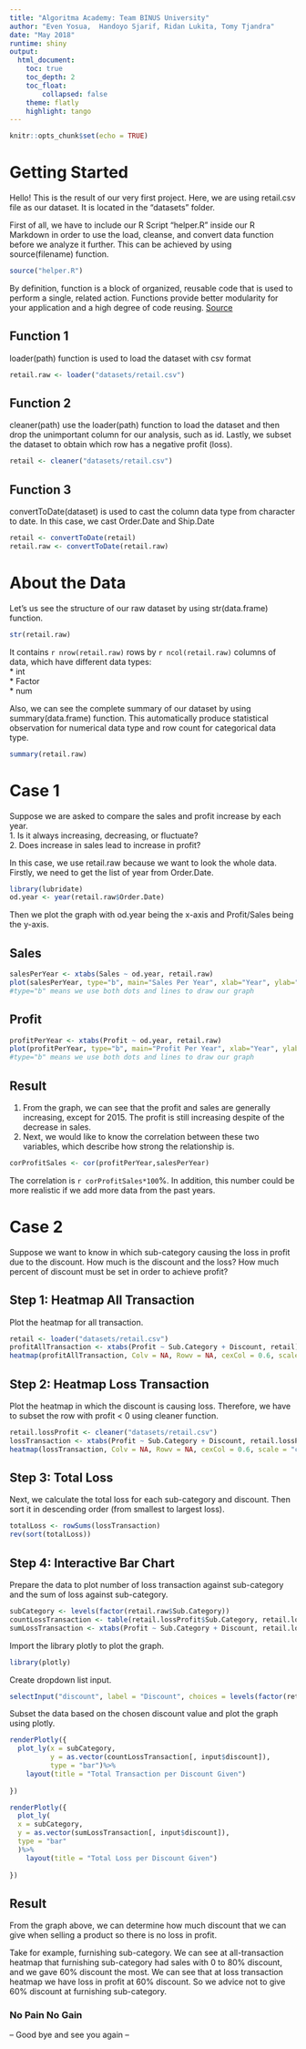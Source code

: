 ---
title: "Algoritma Academy: Team BINUS University"
author: "Even Yosua,  Handoyo Sjarif, Ridan Lukita, Tomy Tjandra"
date: "May 2018"
runtime: shiny
output: 
  html_document:
    toc: true
    toc_depth: 2
    toc_float: 
        collapsed: false
    theme: flatly
    highlight: tango
---

```{r setup, include=FALSE}
knitr::opts_chunk$set(echo = TRUE)
```

# Getting Started {.tabset}
Hello! This is the result of our very first project. Here, we are using retail.csv file as our dataset. It is located in the "datasets" folder.

First of all, we have to include our R Script "helper.R" inside our R Markdown in order to use the load, cleanse, and convert data function before we analyze it further. This can be achieved by using source(filename) function.
```{r}
source("helper.R")
```

By definition, function is a block of organized, reusable code that is used to perform a single, related action. Functions provide better modularity for your application and a high degree of code reusing. [Source](https://www.tutorialspoint.com/computer_programming/computer_programming_functions.htm)

## Function 1
loader(path) function is used to load the dataset with csv format
```{r}
retail.raw <- loader("datasets/retail.csv")
```

## Function 2
cleaner(path) use the loader(path) function to load the dataset and then drop the unimportant column for our analysis, such as id. Lastly, we subset the dataset to obtain which row has a negative profit (loss).

```{r}
retail <- cleaner("datasets/retail.csv")
```

## Function 3
convertToDate(dataset) is used to cast the column data type from character to date. In this case, we cast Order.Date and Ship.Date

```{r}
retail <- convertToDate(retail)
retail.raw <- convertToDate(retail.raw)
```


# About the Data
Let's us see the structure of our raw dataset by using str(data.frame) function.
```{r}
str(retail.raw)
```
It contains `r nrow(retail.raw)` rows by `r ncol(retail.raw)` columns of data, which have different data types:  
* int  
* Factor  
* num

Also, we can see the complete summary of our dataset by using summary(data.frame) function. This automatically produce statistical observation for numerical data type and row count for categorical data type.
```{r}
summary(retail.raw)
```

# Case 1 {.tabset}
Suppose we are asked to compare the sales and profit increase by each year.  
1. Is it always increasing, decreasing, or fluctuate?  
2. Does increase in sales lead to increase in profit? 

In this case, we use retail.raw because we want to look the whole data. Firstly, we need to get the list of year from Order.Date.
```{r warning=FALSE, message=FALSE}
library(lubridate)
od.year <- year(retail.raw$Order.Date)
```

Then we plot the graph with od.year being the x-axis and Profit/Sales being the y-axis. 

## Sales
```{r}
salesPerYear <- xtabs(Sales ~ od.year, retail.raw)
plot(salesPerYear, type="b", main="Sales Per Year", xlab="Year", ylab="Sales")
#type="b" means we use both dots and lines to draw our graph
```

## Profit
```{r}
profitPerYear <- xtabs(Profit ~ od.year, retail.raw)
plot(profitPerYear, type="b", main="Profit Per Year", xlab="Year", ylab="Profit")
#type="b" means we use both dots and lines to draw our graph
```

## Result
1. From the graph, we can see that the profit and sales are generally increasing, except for 2015. The profit is still increasing despite of the decrease in sales. 
2. Next, we would like to know the correlation between these two variables, which describe how strong the relationship is.

```{r}
corProfitSales <- cor(profitPerYear,salesPerYear)
```

The correlation is `r corProfitSales*100`%. In addition, this number could be more realistic if we add more data from the past years.

# Case 2
Suppose we want to know in which sub-category causing the loss in profit due to the discount. How much is the discount and the loss? How much percent of discount must be set in order to achieve profit?

## Step 1: Heatmap All Transaction
Plot the heatmap for all transaction.

```{r}
retail <- loader("datasets/retail.csv")
profitAllTransaction <- xtabs(Profit ~ Sub.Category + Discount, retail)
heatmap(profitAllTransaction, Colv = NA, Rowv = NA, cexCol = 0.6, scale = "column", main = "All Transaction")
```

## Step 2: Heatmap Loss Transaction
Plot the heatmap in which the discount is causing loss. Therefore, we have to subset the row with profit < 0 using cleaner function.

```{r}
retail.lossProfit <- cleaner("datasets/retail.csv")
lossTransaction <- xtabs(Profit ~ Sub.Category + Discount, retail.lossProfit)
heatmap(lossTransaction, Colv = NA, Rowv = NA, cexCol = 0.6, scale = "column", main = "Loss Transactions")
```


## Step 3: Total Loss
Next, we calculate the total loss for each sub-category and discount. Then sort it in descending order (from smallest to largest loss).

```{r}
totalLoss <- rowSums(lossTransaction)
rev(sort(totalLoss))
```


## Step 4: Interactive Bar Chart

Prepare the data to plot number of loss transaction against sub-category and the sum of loss against sub-category.
```{r}
subCategory <- levels(factor(retail.raw$Sub.Category))
countLossTransaction <- table(retail.lossProfit$Sub.Category, retail.lossProfit$Discount)
sumLossTransaction <- xtabs(Profit ~ Sub.Category + Discount, retail.lossProfit)
```

Import the library plotly to plot the graph.
```{r warning=FALSE, message=FALSE}
library(plotly)
```

Create dropdown list input.
```{r}
selectInput("discount", label = "Discount", choices = levels(factor(retail$Discount)), selected = "0.1")
```

Subset the data based on the chosen discount value and plot the graph using plotly.
```{r echo=F}
renderPlotly({
  plot_ly(x = subCategory,
          y = as.vector(countLossTransaction[, input$discount]), 
          type = "bar")%>%
    layout(title = "Total Transaction per Discount Given")
  
})

renderPlotly({
  plot_ly(
  x = subCategory,
  y = as.vector(sumLossTransaction[, input$discount]),
  type = "bar"
  )%>%
    layout(title = "Total Loss per Discount Given")
  
})
```

## Result
From the graph above, we can determine how much discount that we can give when selling a product so there is no loss in profit. 

Take for example, furnishing sub-category.
We can see at all-transaction heatmap that furnishing sub-category had sales with 0 to 80% discount, and we gave 60% discount the most. We can see that at loss transaction heatmap we have loss in profit at 60% discount. So we advice not to give 60% discount at furnishing sub-category.

### No Pain No Gain
-- Good bye and see you again --